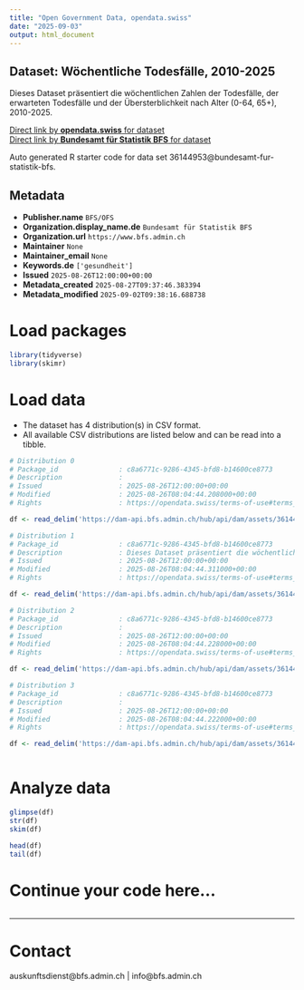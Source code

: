 ```yaml
---
title: "Open Government Data, opendata.swiss"
date: "2025-09-03"
output: html_document
---
```


## Dataset: Wöchentliche Todesfälle, 2010-2025

Dieses Dataset präsentiert die wöchentlichen Zahlen der Todesfälle, der erwarteten Todesfälle und der Übersterblichkeit nach Alter (0-64, 65+), 2010-2025.

[Direct link by **opendata.swiss** for dataset](https://opendata.swiss/de/dataset/wochentliche-todesfalle-2010-2025)<br>
[Direct link by **Bundesamt für Statistik BFS** for dataset](https://www.bfs.admin.ch/asset/de/ts-d-14.03.04.03-wr)

Auto generated R starter code for data set 36144953@bundesamt-fur-statistik-bfs.

## Metadata

- **Publisher.name** `BFS/OFS`
- **Organization.display_name.de** `Bundesamt für Statistik BFS`
- **Organization.url** `https://www.bfs.admin.ch`
- **Maintainer** `None`
- **Maintainer_email** `None`
- **Keywords.de** `['gesundheit']`
- **Issued** `2025-08-26T12:00:00+00:00`
- **Metadata_created** `2025-08-27T09:37:46.383394`
- **Metadata_modified** `2025-09-02T09:38:16.688738`


# Load packages

```r

library(tidyverse)
library(skimr)

```

# Load data

-   The dataset has 4 distribution(s) in CSV format.
-   All available CSV distributions are listed below and can be read into a tibble.

```r

# Distribution 0
# Package_id               : c8a6771c-9286-4345-bfd8-b14600ce8773
# Description              : 
# Issued                   : 2025-08-26T12:00:00+00:00
# Modified                 : 2025-08-26T08:04:44.208000+00:00
# Rights                   : https://opendata.swiss/terms-of-use#terms_by_ask

df <- read_delim('https://dam-api.bfs.admin.ch/hub/api/dam/assets/36144964/master')

# Distribution 1
# Package_id               : c8a6771c-9286-4345-bfd8-b14600ce8773
# Description              : Dieses Dataset präsentiert die wöchentlichen Zahlen der Todesfälle, der erwarteten Todesfälle und der Übersterblichkeit nach Alter (0-64, 65+), 2010-2025.
# Issued                   : 2025-08-26T12:00:00+00:00
# Modified                 : 2025-08-26T08:04:44.311000+00:00
# Rights                   : https://opendata.swiss/terms-of-use#terms_by_ask

df <- read_delim('https://dam-api.bfs.admin.ch/hub/api/dam/assets/36144976/master')

# Distribution 2
# Package_id               : c8a6771c-9286-4345-bfd8-b14600ce8773
# Description              : 
# Issued                   : 2025-08-26T12:00:00+00:00
# Modified                 : 2025-08-26T08:04:44.228000+00:00
# Rights                   : https://opendata.swiss/terms-of-use#terms_by_ask

df <- read_delim('https://dam-api.bfs.admin.ch/hub/api/dam/assets/36144962/master')

# Distribution 3
# Package_id               : c8a6771c-9286-4345-bfd8-b14600ce8773
# Description              : 
# Issued                   : 2025-08-26T12:00:00+00:00
# Modified                 : 2025-08-26T08:04:44.222000+00:00
# Rights                   : https://opendata.swiss/terms-of-use#terms_by_ask

df <- read_delim('https://dam-api.bfs.admin.ch/hub/api/dam/assets/36144972/master')



```

# Analyze data

```r

glimpse(df)
str(df)
skim(df)

head(df)
tail(df)

```

# Continue your code here...

```r

```

------------------------------------------------------------------------

# Contact

auskunftsdienst@bfs.admin.ch | info@bfs.admin.ch
